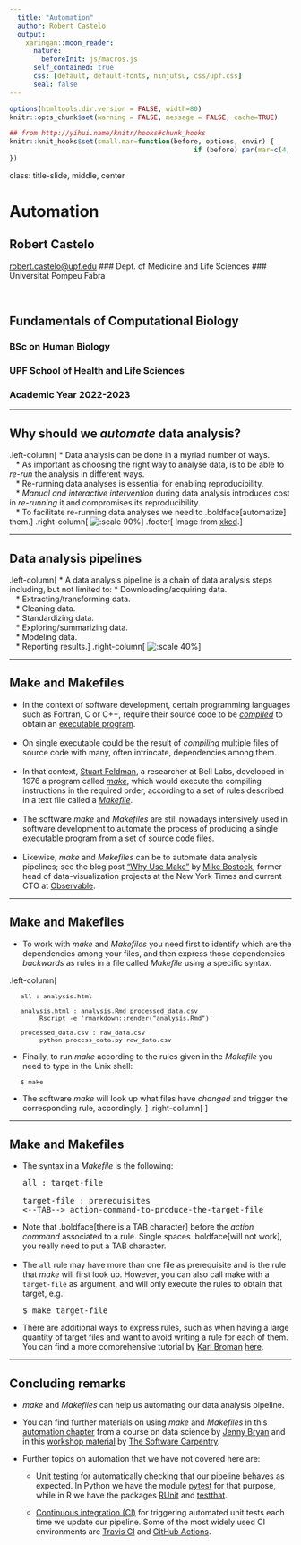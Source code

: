 ```yaml
---
  title: "Automation"
  author: Robert Castelo
  output:
    xaringan::moon_reader:
      nature:
        beforeInit: js/macros.js
      self_contained: true
      css: [default, default-fonts, ninjutsu, css/upf.css]
      seal: false
---
```


```r
options(htmltools.dir.version = FALSE, width=80)
knitr::opts_chunk$set(warning = FALSE, message = FALSE, cache=TRUE)

## from http://yihui.name/knitr/hooks#chunk_hooks
knitr::knit_hooks$set(small.mar=function(before, options, envir) {
                                              if (before) par(mar=c(4, 5, 1, 1)) ## smaller margin on top and right
})
```

class: title-slide, middle, center

# Automation

## Robert Castelo
[robert.castelo@upf.edu](mailto:robert.castelo@upf.edu)
### Dept. of Medicine and Life Sciences
### Universitat Pompeu Fabra

<br>

## Fundamentals of Computational Biology
### BSc on Human Biology
### UPF School of Health and Life Sciences
### Academic Year 2022-2023

---

## Why should we _automate_ data analysis?

.left-column[
* Data analysis can be done in a myriad number of ways.  
  &nbsp;&nbsp;
* As important as choosing the right way to analyse data, is to be able to
  *re-run* the analysis in different ways.  
  &nbsp;&nbsp;
* Re-running data analyses is essential for enabling reproducibility.  
  &nbsp;&nbsp;
* _Manual and interactive intervention_ during data analysis introduces cost
  in *re-running* it and compromises its reproducibility.  
  &nbsp;&nbsp;
* To facilitate re-running data analyses we need to .boldface[automatize] them.
]
.right-column[
![:scale 90% ](img/automation.png)
]
.footer[
Image from [xkcd](https://xkcd.com/1319).
]

---

## Data analysis pipelines

.left-column[
* A data analysis pipeline is a chain of data analysis steps including,
but not limited to:
  * Downloading/acquiring data.  
    &nbsp;&nbsp;
  * Extracting/transforming data.  
    &nbsp;&nbsp;
  * Cleaning data.  
    &nbsp;&nbsp;
  * Standardizing data.  
    &nbsp;&nbsp;
  * Exploring/summarizing data.  
    &nbsp;&nbsp;
  * Modeling data.  
    &nbsp;&nbsp;
  * Reporting results.
]
.right-column[
![:scale 40%](img/dataanalysispipeline.png)
]

---

## Make and Makefiles

* In the context of software development, certain programming languages
  such as Fortran, C or C++, require their source code to be
  [_compiled_](https://en.wikipedia.org/wiki/Compiler) to obtain an
  [executable program](https://en.wikipedia.org/wiki/Executable).  
  &nbsp;&nbsp;
* On single executable could be the result of _compiling_ multiple files
  of source code with many, often intrincate, dependencies among them.  
  &nbsp;&nbsp;
* In that context, [Stuart Feldman](https://en.wikipedia.org/wiki/Stuart_Feldman),
  a researcher at Bell Labs, developed in 1976 a program called
  [_make_](https://en.wikipedia.org/wiki/Make_%28software%29), which would
  execute the compiling instructions in the required order, according to a
  set of rules described in a text file called a
  [_Makefile_](https://en.wikipedia.org/wiki/Makefile).  
  &nbsp;&nbsp;
* The software _make_ and _Makefiles_ are still nowadays intensively used in
  software development to automate the process of producing a single executable
  program from a set of source code files.  
  &nbsp;&nbsp;
* Likewise, _make_ and _Makefiles_ can be to automate data analysis pipelines;
  see the blog post ["Why Use Make"](https://bost.ocks.org/mike/make) by
  [Mike Bostock](https://en.wikipedia.org/wiki/Mike_Bostock), former head of
  data-visualization projects at the New York Times and current CTO at
  [Observable](https://observablehq.com).

---

## Make and Makefiles

* To work with _make_ and _Makefiles_ you need first to identify which are
the dependencies among your files, and then express those dependencies
_backwards_ as rules in a file called _Makefile_ using a specific syntax.

.left-column[

<pre style="font-size:80%; margin-left:20px;">
all : analysis.html

analysis.html : analysis.Rmd processed_data.csv
     Rscript -e 'rmarkdown::render("analysis.Rmd")'

processed_data.csv : raw_data.csv
     python process_data.py raw_data.csv
</pre>

* Finally, to run _make_ according to the rules given in the _Makefile_
you need to type in the Unix shell:

<pre style="font-size:80%; margin-left:20px;">
$ make
</pre>

* The software _make_ will look up what files have _changed_
and trigger the corresponding rule, accordingly.
]
.right-column[
<p style="margin-left:100px;">
![:scale 50%](img/dataanalysispipelinebackwards.png)
]

---

## Make and Makefiles

* The syntax in a _Makefile_ is the following:
<pre>
all : target-file
&nbsp;&nbsp;
target-file : prerequisites
<--TAB--> action-command-to-produce-the-target-file
</pre>
* Note that .boldface[there is a TAB character] before the _action command_
  associated to a rule. Single spaces .boldface[will not work], you really need to
  put a TAB character.  
  &nbsp;&nbsp;
* The `all` rule may have more than one file as prerequisite and is the
  rule that _make_ will first look up. However, you can also call make with
  a `target-file` as argument, and will only execute the rules to obtain
  that target, e.g.:
<pre>
$ make target-file
</pre>
* There are additional ways to express rules, such as when having a large
  quantity of target files and want to avoid writing a rule for each of them.
  You can find a more comprehensive tutorial by
  [Karl Broman](https://www.biostat.wisc.edu/staff/broman-karl)
  [here](https://kbroman.org/minimal_make).

---

## Concluding remarks

* _make_ and _Makefiles_ can help us automating our data analysis pipeline.

* You can find further materials on using _make_ and _Makefiles_ in this
[automation chapter](https://stat545.com/automation-overview.html) from a
course on data science by
[Jenny Bryan](https://jennybryan.org) and in this
[workshop material](https://swcarpentry.github.io/make-novice) by
[The Software Carpentry](https://software-carpentry.org).

* Further topics on automation that we have not covered here are:

  * [Unit testing](https://en.wikipedia.org/wiki/Unit_testing) for
  automatically checking that our pipeline behaves as expected. In
  Python we have the module
  [pytest](https://docs.pytest.org/en/stable/getting-started.html)
  for that purpose, while in R we have the packages
  [RUnit](https://cran.r-project.org/web/packages/RUnit/index.html)
  and
  [testthat](https://testthat.r-lib.org).

  * [Continuous integration (CI)](https://en.wikipedia.org/wiki/Continuous_integration)
  for triggering automated unit tests each time we update our pipeline. Some
  of the most widely used CI environments are
  [Travis CI](https://travis-ci.org) and
  [GitHub Actions](https://github.com/features/actions).

